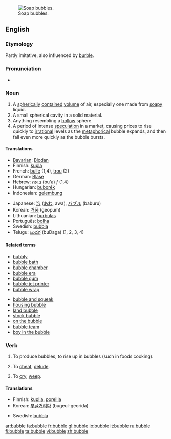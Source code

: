 [[Image:Soap Bubble - foliage background - iridescent colours - Traquair 040801.jpg|thumb|right|Soap bubbles.]]
==English==

===Etymology===
Partly imitative, also influenced by [[burble]].

===Pronunciation===
*{{rhymes|ʌbəl}}

===Noun===
{{en-noun}}

#A [[spherical]]ly [[contained]] [[volume]] of air, especially one made from [[soapy]] liquid.
#A small spherical cavity in a solid material.
#Anything resembling a [[hollow]] sphere.
#A period of intense [[speculation]] in a market, causing prices to rise quickly to [[irrational]] levels as the [[metaphorical]] bubble expands, and then fall even more quickly as the bubble bursts.

====Translations====
{{trans-top|bubble}}
*[[Bavarian]]: [[Blodan]] {{f}}
*Finnish: [[kupla]]
*French: [[bulle]] {{f}} (1,4), [[trou]] {{m}} (2)
*German: [[Blase]] {{f}}
*Hebrew: [[בועה]] (bu'a) ''f'' (1,4)
*Hungarian: [[buborék]]
*Indonesian: [[gelembung]]
{{trans-mid}}
*Japanese: [[泡]] ([[あわ]], awa), [[バブル]] (baburu)
*Korean: [[거품]] (geopum)
*Lithuanian: [[burbulas]] {{m}}
*Português: [[bolha]] {{f}}
*Swedish: [[bubbla]] {{c}}
*Telugu: [[బుడగ]] (buDaga) (1, 2, 3, 4)
{{trans-bottom}}

====Related terms====
{{rel-top|terms related to bubble}}
*[[bubbly]]
*[[bubble bath]]
*[[bubble chamber]]
*[[bubble era]]
*[[bubble gum]]
*[[bubble jet printer]]
*[[bubble wrap]]
{{rel-mid}}
*[[bubble and squeak]]
*[[housing bubble]]
*[[land bubble]]
*[[stock bubble]]
*[[on the bubble]]
*[[bubble team]]
*[[boy in the bubble]]
{{rel-bottom}}

===Verb===
{{en-verb|bubbl|es}}

# {{intransitive}} To produce bubbles, to rise up in bubbles (such in foods cooking).
# {{context|transitive|archaic}} To [[cheat]], [[delude]].
# {{context|intransitive|Scottish|Geordie|Northern English}} To [[cry]], [[weep]].

{{seeCites}}

====Translations====
{{trans-top|rise up in bubbles}}
*Finnish: [[kuplia]], [[poreilla]]
*Korean: [[부글]]거리다 (bugeul-georida)
{{trans-mid}}
*Swedish: [[bubbla]]
{{trans-bottom}}

[[ar:bubble]]
[[fa:bubble]]
[[fr:bubble]]
[[gl:bubble]]
[[io:bubble]]
[[it:bubble]]
[[ru:bubble]]
[[fi:bubble]]
[[ta:bubble]]
[[vi:bubble]]
[[zh:bubble]]